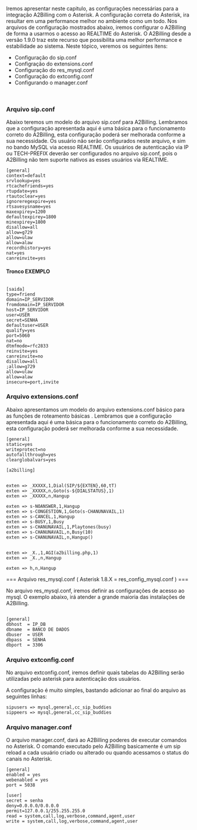 Iremos apresentar neste capitulo, as configurações necessárias para a integração A2Billing com o Asterisk. 
A configuração correta do Asterisk, ira resultar em uma performance melhor no ambiente como um todo.
Nos arquivos de configuração mostrados abaixo, iremos configurar o A2Billing  de forma a usarmos o acesso ao REALTIME do Asterisk. 
O A2Billing desde a versão 1.9.0 traz este recurso que possibilita uma melhor performance e estabilidade ao sistema.
Neste tópico, veremos os seguintes itens:

* Configuração do sip.conf
* Configração do extensions.conf
* Configuração do res_mysql.conf
* Configuração do extconfig.conf
* Configurando o manager.conf
<br>

=== Arquivo sip.conf ===

Abaixo teremos um modelo do arquivo sip.conf para A2Billing. Lembramos que a configuração apresentada aqui é uma básica para o funcionamento correto do A2Billing, esta configuração poderá ser melhorada conforme a sua necessidade. Os usuário não serão configurados neste arquivo, e sim no bando MySQL via acesso REALTIME. 
Os usuários de autenticação via IP ou TECH-PREFIX deverão ser configurados no arquivo sip.conf, pois o A2Billing não tem suporte nativos as esses usuários via REALTIME.

<pre>
[general]
context=default 
srvlookup=yes
rtcachefriends=yes
rtupdate=yes
rtautoclear=yes
ignoreregexpire=yes
rtsavesysname=yes
maxexpirey=1200
defaultexpirey=1800
minexpirey=1800
disallow=all
allow=g729
allow=ulaw
allow=alaw 
recordhistory=yes 
nat=yes     
canreinvite=yes
</pre>


==== Tronco EXEMPLO ====

<pre>

[saida]
type=friend
domain=IP_SERVIDOR
fromdomain=IP_SERVIDOR
host=IP_SERVIDOR
user=USER
secret=SENHA
defaultuser=USER
qualify=yes
port=5060
nat=no
dtmfmode=rfc2833
reinvite=yes
canreinvite=no
disallow=all
;allow=g729
allow=ulaw
allow=alaw
insecure=port,invite

</pre>

=== Arquivo extensions.conf ===

Abaixo apresentamos um modelo do arquivo extensions.conf básico para as funções de roteamento básicas . 
Lembramos que a configuração apresentada aqui é uma básica para o funcionamento correto do A2Billing, esta configuração poderá ser melhorada conforme a sua necessidade.

<pre>
[general]
static=yes
writeprotect=no
autofallthrough=yes
clearglobalvars=yes

[a2billing]


exten => _XXXXX,1,Dial(SIP/${EXTEN},60,tT)
exten => _XXXXX,n,Goto(s-${DIALSTATUS},1)
exten => _XXXXX,n,Hangup

exten => s-NOANSWER,1,Hangup
exten => s-CONGESTION,1,Goto(s-CHANUNAVAIL,1)
exten => s-CANCEL,1,Hangup
exten => s-BUSY,1,Busy
exten => s-CHANUNAVAIL,1,Playtones(busy)
exten => s-CHANUNAVAIL,n,Busy(10)
exten => s-CHANUNAVAIL,n,Hangup()


exten => _X.,1,AGI(a2billing.php,1)
exten => _X.,n,Hangup

exten => h,n,Hangup

</pre>

=== Arquivo res_mysql.conf ( Asterisk 1.8.X = res_config_mysql.conf ) ===

No arquivo res_mysql.conf, iremos definir as configurações de acesso ao mysql. 
O exemplo abaixo, irá atender a grande maioria das instalações de A2Billing.

<pre>

[general]
dbhost 	= IP_DB
dbname 	= BANCO DE DADOS
dbuser 	= USER
dbpass 	= SENHA
dbport 	= 3306

</pre>

=== Arquivo extconfig.conf ===

No arquivo extconfig.conf, iremos definir quais tabelas do A2Billing serão utilizadas pelo asterisk para autenticação dos usuários.

A configuração é muito simples, bastando adicionar ao final do arquivo as seguintes linhas:

<pre>
sipusers => mysql,general,cc_sip_buddies
sippeers => mysql,general,cc_sip_buddies
</pre>


=== Arquivo manager.conf ===

O arquivo manager.conf, dará ao A2Billing poderes de executar comandos no Asterisk. 
O comando executado pelo A2Billing basicamente é um sip reload a cada usuário criado ou alterado ou quando acessamos o status do canais no Asterisk.

<pre>
[general]
enabled = yes
webenabled = yes
port = 5038

[user]
secret = senha
deny=0.0.0.0/0.0.0.0
permit=127.0.0.1/255.255.255.0
read = system,call,log,verbose,command,agent,user
write = system,call,log,verbose,command,agent,user
</pre>
